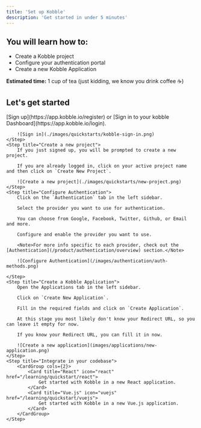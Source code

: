 ```yaml
---
title: 'Set up Kobble'
description: 'Get started in under 5 minutes'
---
```


## You will learn how to:

- Create a Kobble project
- Configure your authentication portal
- Create a new Kobble Application

**Estimated time:** 1 cup of tea (just kidding, we know you drink coffee ☕️)

## Let's get started

<Steps>
    <Step title="Sign in to Kobble">
        [Sign up](https://app.kobble.io/register) or [Sign in to your kobble Dashboard](https://app.kobble.io/login).

        ![Sign in](./images/quickstarts/kobble-sign-in.png)
    </Step>
    <Step title="Create a new project">
        If you just signed up, you will be prompted to create a new project.

        If you are already logged in, click on your active project name and then click on `Create New Project`.

        ![Create a new project](./images/quickstarts/new-project.png)
    </Step>
    <Step title="Configure Authentication">
        Click on the `Authentication` tab in the left sidebar.

        Select the provider you want to use for authentication.

        You can choose from Google, Facebook, Twitter, Github, or Email and more.

        Configure and enable the provider you want to use.

        <Note>For more info specific to each provider, check out the [Authentication](/product/authentication/overview) section.</Note>

        ![Configure Authentication](/images/authentication/auth-methods.png)

    </Step>
    <Step title="Create a Kobble Application">
        Open the Applications tab in the left sidebar.

        Click on `Create New Application`.

        Fill in the required fields and click on `Create Application`.

        At this stage you most likely don't know your Redirect URL, so you can leave it empty for now.

        If you know your Redirect URL, you can fill it in now.

        ![Create a new application](images/applications/new-application.png)
    </Step>
    <Step title="Integrate in your codebase">
        <CardGroup cols={2}>
            <Card title="React" icon="react" href="/learning/quickstart/react">
                Get started with Kobble in a new React application.
            </Card>
            <Card title="Vue.js" icon="vuejs" href="/learning/quickstart/vuejs">
                Get started with Kobble in a new Vue.js application.
            </Card>
        </CardGroup>
    </Step>
</Steps>